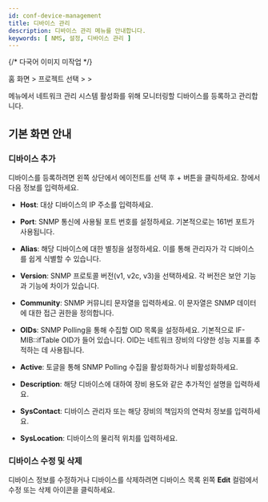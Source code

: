 ```yaml
---
id: conf-device-management
title: 디바이스 관리
description: 디바이스 관리 메뉴를 안내합니다.
keywords: [ NMS, 설정, 디바이스 관리 ]
---
```


{/* 다국어 이미지 미작업 */}

홈 화면 &gt; 프로젝트 선택 &gt; <Cmdname sid="side_setting" className="uitext" /> &gt; <Cmdname sid="side_deviceManagement" className="uitext" />

<Cmdname sid="side_deviceManagement" className="uitext" /> 메뉴에서 네트워크 관리 시스템 활성화를 위해 모니터링할 디바이스를 등록하고 관리합니다. 

## 기본 화면 안내

<ImgLang img="nms-conf-device-mng.png" desc="Device Management" />

### 디바이스 추가 

디바이스를 등록하려면 왼쪽 상단에서 에이전트를 선택 후 <UI>+</UI> <Cmdname sid="BTN09017" className="uitext" /> 버튼을 클릭하세요. <Cmdname sid="BTN09017" className="uitext" /> 창에서 다음 정보를 입력하세요. 

<ImgLang img="nms-conf-device-mng-add.png" desc="디바이스 추가" />

* **Host**: 대상 디바이스의 IP 주소를 입력하세요.

* **Port**: SNMP 통신에 사용될 포트 번호를 설정하세요. 기본적으로는 161번 포트가 사용됩니다.

* **Alias**: 해당 디바이스에 대한 별칭을 설정하세요. 이를 통해 관리자가 각 디바이스를 쉽게 식별할 수 있습니다.

* **Version**: SNMP 프로토콜 버전(v1, v2c, v3)을 선택하세요. 각 버전은 보안 기능과 기능에 차이가 있습니다.

* **Community**: SNMP 커뮤니티 문자열을 입력하세요. 이 문자열은 SNMP 데이터에 대한 접근 권한을 정의합니다.

* **OIDs**: SNMP Polling을 통해 수집할 OID 목록을 설정하세요. 기본적으로 IF-MIB::ifTable OID가 들어 있습니다. OID는 네트워크 장비의 다양한 성능 지표를 추적하는 데 사용됩니다.

* **Active**: 토글을 통해 SNMP Polling 수집을 활성화하거나 비활성화하세요.

* **Description**: 해당 디바이스에 대하여 장비 용도와 같은 추가적인 설명을 입력하세요.

* **SysContact**: 디바이스 관리자 또는 해당 장비의 책임자의 연락처 정보를 입력하세요.

* **SysLocation**: 디바이스의 물리적 위치를 입력하세요.

### 디바이스 수정 및 삭제 

디바이스 정보를 수정하거나 디바이스를 삭제하려면 디바이스 목록 왼쪽 **Edit** 컬럼에서 수정 또는 삭제 아이콘을 클릭하세요. 

